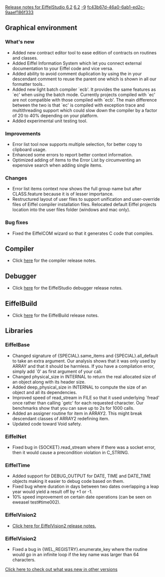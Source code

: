 [[Property:title|Release notes for EiffelStudio 6.2]]
[[Property:link_title|6.2]]
[[Property:weight|-9]]
[[Property:uuid|fc43b67d-46a0-6ab1-ed2c-9aaef186f333]]
==Graphical environment==

===What's new===
* Added new contract editor tool to ease edition of contracts on routines and classes.
* Added Eiffel Information System which let you connect external documentation to your Eiffel code and vice versa.
* Added ability to avoid comment duplication by using the <code><Precursor></code> in your descendant comment to reuse the parent one which is shown in all our formatter tools..
* Added new light batch compiler `ecb'. It provides the same features as `ec' when using the batch mode. Currently projects compiled with `ec' are not compatible with those compiled with `ecb'. The main difference between the two is that `ec' is compiled with exception trace and multithreading support which could slow down the compiler by a factor of 20 to 40% depending on your platform.
* Added experimental unit testing tool.

===Improvements===
* Error list tool now supports multiple selection, for better copy to clipboard usage.
* Enhanced some errors to report better context information.
* Optimized adding of items to the Error List by circumventing an expensive search when adding single items.

===Changes===
* Error list items context now shows the full group name but after CLASS.feature because it is of lesser importance.
* Restructured layout of user files to support unification and user-override files of Eiffel compiler installation files. Relocated default Eiffel projects location into the user files folder (windows and mac only).

===Bug fixes===
* Fixed the EiffelCOM wizard so that it generates C code that compiles.

==Compiler==
* Click [[Major changes between ISE Eiffel 6.1 and ISE Eiffel 6.2|here]]  for the compiler release notes.

==Debugger==
* Click [[Release notes for EiffelStudio 6.2 related to the debugger|here]]  for the EiffelStudio debugger release notes.

==EiffelBuild==
* Click [[EiffelBuild Version History|here]]  for the EiffelBuild release notes.

==Libraries==

===EiffelBase===
* Changed signature of {<eiffel>SPECIAL</eiffel>}.<eiffel>same_items</eiffel> and {<eiffel>SPECIAL</eiffel>}.<eiffel>all_default</eiffel> to take an extra argument. Our analysis shows that it was only used by <eiffel>ARRAY</eiffel> and that it should be harmless. If you have a compilation error, simply add `0' as first argument of your call.
* Changed <eiffel>physical_size</eiffel> in <eiffel>INTERNAL</eiffel> to return the real allocated size of an object along with its header size.
* Added <eiffel>deep_physical_size</eiffel> in <eiffel>INTERNAL</eiffel> to compute the size of an object and all its dependencies.
* Improved speed of <eiffel>read_stream</eiffel> in <eiffel>FILE</eiffel> so that it used underlying `fread' once rather than calling `getc' for each requested character. Our benchmarks show that you can save up to 2s for 1000 calls.
* Added an assigner routine for <eiffel>item</eiffel> in <eiffel>ARRAY2</eiffel>. This might break descendant classes of <eiffel>ARRAY2</eiffel> redefining <eiffel>item</eiffel>.
* Updated code toward Void safety.

===EiffelNet===
* Fixed bug in {<eiffel>SOCKET</eiffel>}.<eiffel>read_stream</eiffel> where if there was a socket error, then it would cause a precondition violation in <eiffel>C_STRING</eiffel>.

===EiffelTime===
* Added support for <eiffel>DEBUG_OUTPUT</eiffel> for <eiffel>DATE</eiffel>, <eiffel>TIME</eiffel> and <eiffel>DATE_TIME</eiffel> objects making it easier to debug code based on them.
* Fixed bug where duration in days between two dates overlapping a leap year would yield a result off by +1 or -1.
* 10% speed improvement on certain date operations (can be seen on eweasel test#time002).

===EiffelVision2===
* [[Revisions and Bug Fixes|Click here for EiffelVision2 release notes.]] 

===EiffelVision2===
* Fixed a bug in {<eiffel>WEL_REGISTRY</eiffel>}.<eiffel>enumerate_key</eiffel> where the routine would go in an infinite loop if the key name was larger than 64 characters.

[[EiffelStudio release notes|Click here to check out what was new in other versions]]  




